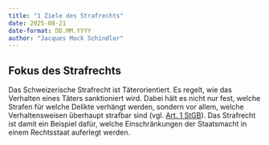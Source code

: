 ```yaml
---
title: "1 Ziele des Strafrechts"
date: 2025-08-21
date-format: DD.MM.YYYY
author: "Jacques Mock Schindler"
---
```


## Fokus des Strafrechts

Das Schweizerische Strafrecht ist Täterorientiert. Es regelt, wie das
Verhalten eines Täters sanktioniert wird. Dabei hält es nicht nur fest,
welche Strafen für welche Delikte verhängt werden, sondern vor allem,
welche Verhaltensweisen überhaupt strafbar sind (vgl.
<a href="https://www.fedlex.admin.ch/eli/cc/54/757_781_799/de#art_1"
target="_blank">
Art. 1 StGB</a>). Das Strafrecht ist damit ein Beispiel dafür, welche
Einschränkungen der Staatsmacht in einem Rechtsstaat auferlegt werden. 